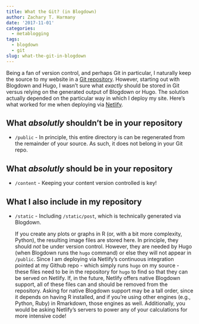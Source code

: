 ```yaml
---
title: What the Git? (in Blogdown)
author: Zachary T. Harmany
date: '2017-11-01'
categories:
  - metablogging
tags:
  - blogdown
  - git
slug: what-the-git-in-blogdown
---
```


Being a fan of version control, and perhaps Git in particular, I naturally keep the source to my website in a [Git repository](//github.com/zacbook/zacbook.net). However, starting out with Blogdown and Hugo, I wasn't sure what *exactly* should be stored in Git versus relying on the generated output of Blogdown or Hugo. The solution actually depended on the particular way in which I deploy my site. Here's what worked for me when deploying via [Netlify](//netlify.com/).

## What *absolutly* shouldn't be in your repository

- `/public` - In principle, this entire directory is can be regenerated from the remainder of your source. As such, it does not belong in your Git repo.

## What *absolutly* should be in your repository

- `/content` - Keeping your content version controlled is key!

## What I also include in my repository

- `/static` - Including `/static/post`, which is technically generated via Blogdown. 

    If you create any plots or graphs in R (or, with a bit more complexity, Python), the resulting image files are stored here. In principle, they should *not* be under version control. However, they are needed by Hugo (when Blogdown runs the `hugo` command) or else they will not appear in `/public`. Since I am deploying via Netlify's continuous integration pointed at my Github repo - which simply runs `hugo` on my source - these files need to be in the repository for `hugo` to find so that they can be served on Netlify. If, in the future, Netlify offers native Blogdown support, all of these files can and should be removed from the repository. Asking for native Blogdown support may be a tall order, since it depends on having R installed, and if you're using other engines (e.g., Python, Ruby) in Rmarkdown, those engines as well. Additionally, you would be asking Netlify's servers to power any of your calculations for more intensive code!



